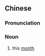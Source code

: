 {{also|今个月}}
==Chinese==
{{zh-forms|s=今个月}}

===Pronunciation===
{{zh-pron
|c=gam1 go3 jyut6
|cat=n
}}

===Noun===
{{zh-noun}}

# {{lb|zh|Cantonese}} this [[month]]